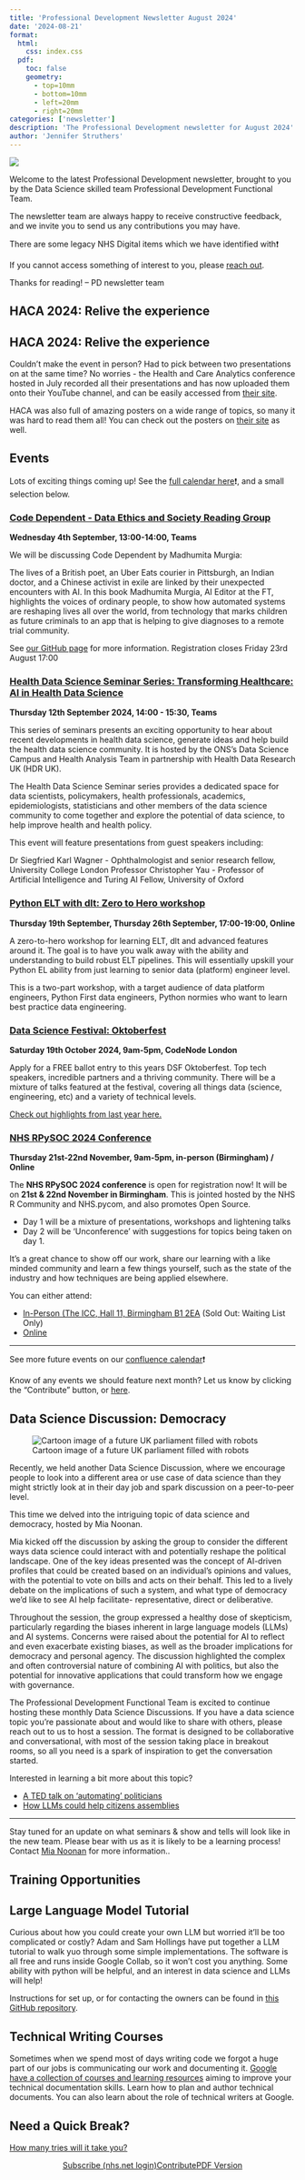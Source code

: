 ```yaml
---
title: 'Professional Development Newsletter August 2024'
date: '2024-08-21'
format:
  html:
    css: index.css
  pdf:
    toc: false
    geometry: 
      - top=10mm
      - bottom=10mm
      - left=20mm
      - right=20mm
categories: ['newsletter']
description: 'The Professional Development newsletter for August 2024'
author: 'Jennifer Struthers'
---
```


![](../../images/banner_august.png)

Welcome to the latest Professional Development newsletter, brought to you by the Data Science skilled team Professional Development Functional Team. 

The newsletter team are always happy to receive constructive feedback, and we invite you to send us any contributions you may have. 

There are some legacy NHS Digital items which we have identified with❗

If you cannot access something of interest to you, please [reach out](https://github.com/nhsengland/datascience-pd-newsletter/issues/new){target="_blank"}. 

Thanks for reading! – PD newsletter team 

<div class="section-heading">
# HACA 2024: Relive the experience
</div>

## HACA 2024: Relive the experience

Couldn't make the event in person? Had to pick between two presentations on at the same time?  No worries - the Health and Care Analytics conference hosted in July recorded all their presentations and has now uploaded them onto their YouTube channel, and can be easily accessed from [their site](https://haca-conference.nhs.uk/programme/){target="_blank"}.

HACA was also full of amazing posters on a wide range of topics, so many it was hard to read them all! You can check out the posters on [their site](https://haca-conference.nhs.uk/haca-24-posters/){target="_blank"} as well.


<div class="section-heading">
# Events
</div>
Lots of exciting things coming up! See the [full calendar here](https://nhsd-confluence.digital.nhs.uk/display/DAT/calendars){target="_blank"}❗, and a small selection below.

### [Code Dependent - Data Ethics and Society Reading Group](https://www.tickettailor.com/events/dataethics/1292240/r/gss){target="_blank"}
**Wednesday 4th September, 13:00-14:00, Teams**

We will be discussing Code Dependent by Madhumita Murgia:

The lives of a British poet, an Uber Eats courier in Pittsburgh, an Indian doctor, and a Chinese activist in exile are linked by their unexpected encounters with AI. In this book Madhumita Murgia, AI Editor at the FT, highlights the voices of ordinary people, to show how automated systems are reshaping lives all over the world, from technology that marks children as future criminals to an app that is helping to give diagnoses to a remote trial community.

See [our GitHub page](https://data-ethics-and-society.github.io/data-ethics-and-society-reading-group/){target="_blank"} for more information. Registration closes Friday 23rd August 17:00

### [Health Data Science Seminar Series: Transforming Healthcare: AI in Health Data Science](https://www.eventbrite.co.uk/e/health-data-science-seminar-series-tickets-947750486217?aff=ebdssbdestsearch){target="_blank"}
**Thursday 12th September 2024, 14:00 - 15:30, Teams**

This series of seminars presents an exciting opportunity to hear about recent developments in health data science, generate ideas and help build the health data science community. It is hosted by the ONS's Data Science Campus and Health Analysis Team in partnership with Health Data Research UK (HDR UK).

The Health Data Science Seminar series provides a dedicated space for data scientists, policymakers, health professionals, academics, epidemiologists, statisticians and other members of the data science community to come together and explore the potential of data science, to help improve health and health policy.

This event will feature presentations from guest speakers including:

Dr Siegfried Karl Wagner - Ophthalmologist and senior research fellow, University College London
Professor Christopher Yau - Professor of Artificial Intelligence and Turing AI Fellow, University of Oxford

### [Python ELT with dlt: Zero to Hero workshop](https://lu.ma/ozfm3thk){target="_blank"}
**Thursday 19th September, Thursday 26th September, 17:00-19:00, Online**

A zero-to-hero workshop for learning ELT, dlt and advanced features around it. The goal is to have you walk away with the ability and understanding to build robust ELT pipelines. This will essentially upskill your Python EL ability from just learning to senior data (platform) engineer level.

This is a two-part workshop, with a target audience of data platform engineers, Python First data engineers, Python normies who want to learn best practice data engineering.


### [Data Science Festival: Oktoberfest](https://datasciencefestival.com/event/oktoberfest-2024/){target="_blank"}
**Saturday 19th October 2024, 9am-5pm, CodeNode London**

Apply for a FREE ballot entry to this years DSF Oktoberfest. Top tech speakers, incredible partners and a thriving community. There will be a mixture of talks featured at the festival, covering all things data (science, engineering, etc) and a variety of technical levels. 

[Check out highlights from last year here.](https://www.youtube.com/playlist?list=PLwzX3WM0AfxopbhVhGCA373Xk-7wNhLfq){target="_blank"}

### [NHS RPySOC 2024 Conference](https://nhsrcommunity.com/events/nhs-r-nhs-pycom-open-source-conference-nhs-rpysoc-2024-2024-ticket-for-in-person-attendance-on-thursday-21-november-2024/){target="_blank"}
**Thursday 21st-22nd November, 9am-5pm, in-person (Birmingham) / Online**

The **NHS RPySOC 2024 conference** is open for registration now! It will be on **21st & 22nd November in Birmingham**.
This is jointed hosted by the NHS R Community and NHS.pycom, and also promotes Open Source.

- Day 1 will be a mixture of presentations, workshops and lightening talks
- Day 2 will be ‘Unconference’ with suggestions for topics being taken on day 1.

It's a great chance to show off our work, share our learning with a like minded community and learn a few things yourself, such as the state of the industry and how techniques are being applied elsewhere.

You can either attend:

- [In-Person (The ICC, Hall 11, Birmingham B1 2EA](https://nhsrcommunity.com/events/nhs-r-nhs-pycom-open-source-conference-nhs-rpysoc-2024-2024-ticket-for-in-person-attendance-on-thursday-21-november-2024/) (Sold Out: Waiting List Only)
- [Online](https://nhsrcommunity.com/events/nhs-r-nhs-pycom-open-source-conference-2024-rpysoc-2024-ticket-for-virtual-attendance-on-thursday-21-november-2024/)



___

See more future events on our [confluence calendar](https://nhsd-confluence.digital.nhs.uk/display/DAT/Events+calendar){target="_blank"}❗

Know of any events we should feature next month? Let us know by clicking the "Contribute" button, or [here](https://github.com/nhsengland/datascience-pd-newsletter/issues/new?assignees=&labels=&projects=&template=suggest-some-newsletter-content-.md&title=){target="_blank"}.

<div class="section-heading">
# Data Science Discussion: Democracy 
</div>

![Cartoon image of a future UK parliament filled with robots](robot_parliament.jpg)

Recently, we held another Data Science Discussion, where we encourage people to look into a different area or use case of data science than they might strictly look at in their day job and spark discussion on a peer-to-peer level.

This time we delved into the intriguing topic of data science and democracy, hosted by Mia Noonan. 


Mia kicked off the discussion by asking the group to consider the different ways data science could interact with and potentially reshape the political landscape. One of the key ideas presented was the concept of AI-driven profiles that could be created based on an individual's opinions and values, with the potential to vote on bills and acts on their behalf. This led to a lively debate on the implications of such a system, and what type of democracy we’d like to see AI help facilitate- representative, direct or deliberative.

Throughout the session, the group expressed a healthy dose of skepticism, particularly regarding the biases inherent in large language models (LLMs) and AI systems. Concerns were raised about the potential for AI to reflect and even exacerbate existing biases, as well as the broader implications for democracy and personal agency. The discussion highlighted the complex and often controversial nature of combining AI with politics, but also the potential for innovative applications that could transform how we engage with governance.


The Professional Development Functional Team is excited to continue hosting these monthly Data Science Discussions. If you have a data science topic you're passionate about and would like to share with others, please reach out to us to host a session. The format is designed to be collaborative and conversational, with most of the session taking place in breakout rooms, so all you need is a spark of inspiration to get the conversation started.

Interested in learning a bit more about this topic? 

- [A TED talk on ‘automating’ politicians](https://www.youtube.com/watch?v=CyGWML6cI_k){target="_blank"}
- [How LLMs could help citizens assemblies](https://blogs.bath.ac.uk/iprblog/2024/02/22/how-ai-could-help-citizens-assemblies-make-well-informed-decisions/){target="_blank"}

___

Stay tuned for an update on what seminars & show and tells will look like in the new team. 
Please bear with us as it is likely to be a learning process! Contact [Mia Noonan](mailto:amelia.noonan1@nhs.net) for more information..

<div class="section-heading">
# Training Opportunities
</div>

## Large Language Model Tutorial

Curious about how you could create your own LLM but worried it'll be too complicated or costly? Adam and Sam Hollings have put together a LLM tutorial to walk yuo through some simple implementations. The software is all free and runs inside Google Collab, so it won't cost you anything. Some ability with python will be helpful, and an interest in data science and LLMs will help!

Instructions for set up, or for contacting the owners can be found in [this GitHub repository](https://github.com/nhsengland/llm_tutorial){target="_blank"}.

## Technical Writing Courses

Sometimes when we spend most of days writing code we forgot a huge part of our jobs is communicating our work and documenting it. [Google have a collection of courses and learning resources](https://developers.google.com/tech-writing){target="_blank"} aiming to improve your technical documentation skills. Learn how to plan and author technical documents. You can also learn about the role of technical writers at Google.


<div class="section-heading">
# Need a Quick Break?
</div>

[How many tries will it take you?](https://mywordle.strivemath.com/?word=hcxln){target="_blank"}



<div style="text-align: center;">

[Subscribe (nhs.net login)](https://forms.office.com/e/JJsmgPmVVJ){.btn-action-primary .btn-action .btn .btn-success .btn-lg role="button"}[Contribute](https://github.com/nhsengland/datascience-pd-newsletter/issues/new?assignees=&labels=&projects=&template=suggest-some-newsletter-content-.md&title=){.btn-action-primary .btn-action .btn .btn-info .btn-lg role="button" target="_blank"}[PDF Version](./newsletter.pdf){.btn-action-primary .btn-action .btn .btn-info .btn-lg role="button" target="_blank"}
</div>

